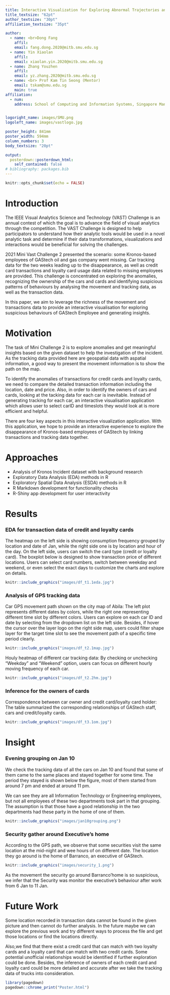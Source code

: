 ```yaml
---
title: Interactive Visualization for Exploring Abnormal Trajectories and Transactions of GAStech Employees
title_textsize: "62pt"
author_textsize: "30pt"
affiliation_textsize: "35pt"

author:
  - name: <br>Dong Fang
    affil: 
    email: fang.dong.2020@mitb.smu.edu.sg
  - name: Yin Xiaolan
    affil: 
    email: xiaolan.yin.2020@mitb.smu.edu.sg
  - name: Zhang Youzhen
    affil: 
    email: yz.zhang.2020@mitb.smu.edu.sg
  - name: <br> Prof Kam Tin Seong (Mentor)
    email: tskam@smu.edu.sg
    main: true
affiliation: 
  - num: 
    address: School of Computing and Information Systems, Singapore Management University


logoright_name: images/SMU.png
logoleft_name: images/vastlogo.jpg

poster_height: 841mm
poster_width: 594mm
column_numbers: 3
body_textsize: "20pt"

output: 
  posterdown::posterdown_html:
    self_contained: false
# bibliography: packages.bib
---
```


```r
knitr::opts_chunk$set(echo = FALSE)
```

# Introduction

The IEEE Visual Analytics Science and Technology (VAST) Challenge is an annual contest of which the goal is to advance the field of visual analytics through the competition. The VAST Challenge is designed to help participators to understand how their analytic tools would be used in a novel analytic task and determine if their data transformations, visualizations and interactions would be beneficial for solving the challenges.

2021 Mini Vast Challenge 2 presented the scenario:  some Kronos-based employees of GAStech oil and gas company went missing. Car tracking data for the two weeks leading up to the disappearance, as well as credit card transactions and loyalty card usage data related to missing employees are provided. This challenge is concentrated on exploring the anomalies, recognizing the ownership of the cars and cards and identifying suspicious patterns of behaviours by analysing the movement and tracking data, as well as the transaction data. 

In this paper, we aim to leverage the richness of the movement and transactions data to provide an interactive visualisation for exploring suspicious behaviours of GAStech Employee and generating insights.

# Motivation

The task of Mini Challenge 2 is to explore anomalies and get meaningful insights based on the given dataset to help the investigation of the incident. As the tracking data provided here are geospatial data with aspatial information, a good way to present the movement information is to show the path on the map. 

To identify the anomalies of transactions for credit cards and loyalty cards, we need to compare the detailed transaction information including the location, date and price. Also, in order to identify the owners of cars and cards, looking at the tacking data for each car is inevitable. Instead of generating tracking for each car, an interactive visualisation application which allows user to select carID and timeslots they would look at is more efficient and helpful.

There are four key aspects in this interactive visualization application. With this application, we hope to provide an interactive experience to explore the disappearance of Kronos-based employees of GAStech by linking transactions and tracking data together.  

# Approaches

* Analysis of Kronos Incident dataset with background research
* Exploratory Data Analysis (EDA) methods in R
* Exploratory Spatial Data Analysis (ESDA) methods in R
* R Markdown development for functionality checks
* R-Shiny app development for user interactivity

# Results

### EDA for transaction data of credit and loyalty cards

The heatmap on the left side is showing consumption frequency grouped by location and date of Jan, while the right side one is by location and hour of the day. On the left side, users can switch the card type (credit or loyalty card). The boxplot below is designed to show transaction price of different locations. Users can select card numbers, switch between weekday and weekend, or even select the exact days to customize the charts and explore on details.

```r
knitr::include_graphics("images/df_t1.1eda.jpg")
```

### Analysis of GPS tracking data

Car GPS movement path shown on the city map of Abila: The left plot represents different dates by colors, while the right one representing different time slot by different colors. Users can explore on each car ID and date by selecting from the dropdown list on the left side. Besides, if hover the cursor over the layer logo on the right side map, users could filter shape layer for the target time slot to see the movement path of a specific time period clearly.

```r
knitr::include_graphics("images/df_t2.1map.jpg")
```

Houly heatmap of different car tracking data: By checking or unchecking "Weekday" and "Weekend" option, users can focus on different hourly moving frequency of each car.

```r
knitr::include_graphics("images/df_t2.2hm.jpg")
```

### Inference for the owners of cards

Correspondence between car owner and credit card/loyalty card holder: The table summarized the corresponding relationships of GAStech staff, cars and credit/loyalty cards.

```r
knitr::include_graphics("images/df_t3.1om.jpg")
```

# Insight

### Evening grouping on Jan 10

We check the tracking data of all the cars on Jan 10 and found that some of them came to the same places and stayed together for some time. The period they stayed is shown below the figure, most of them started from around 7 pm and ended at around 11 pm.

We can see they are all Information Technology or Engineering employees, but not all employees of these two departments took part in that grouping. The assumption is that those have a good relationship in the two departments had these party in the home of one of them.

```r
knitr::include_graphics("images/jan10grouping.png")
```

### Security gather around Executive's home

According to the GPS path, we observe that some securities visit the same location at the mid-night and wee hours of on different date. The location they go around is the home of Barranco, an executive of GAStech.

```r
knitr::include_graphics("images/security_1.png")
```

As the movement the security go around Barranco'home is so suspicious, we infer that the Security was monitor the executive's behaviour after work from 6 Jan to 11 Jan.

# Future Work

Some location recorded in transaction data cannot be found in the given picture and then cannot do further analysis. In the future maybe we can explore the previous work and try different ways to process the file and get those locations or find the locations directly.

Also,we find that there exist a credit card that can match with two loyalty cards and a loyalty card that can match with two credit cards. Some potential unofficial relationships would be identified if further exploration could be done. Besides, the inference of owners of each credit card and loyalty card could be more detailed and accurate after we take the tracking data of trucks into consideration.

```r
library(pagedown)
pagedown::chrome_print("Poster.html")
```
